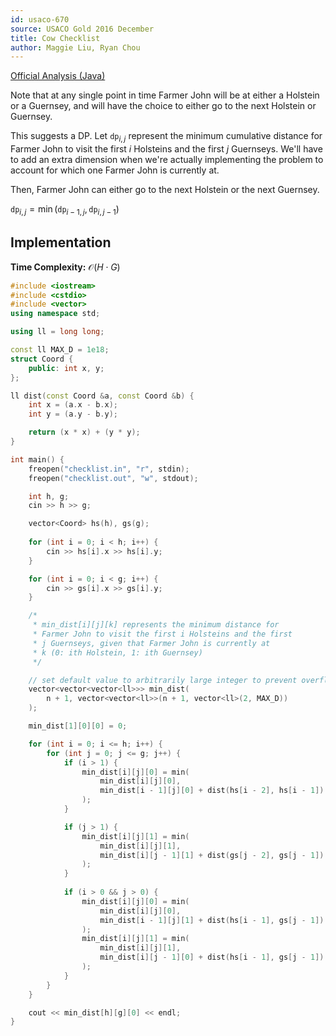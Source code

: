 ```yaml
---
id: usaco-670
source: USACO Gold 2016 December
title: Cow Checklist
author: Maggie Liu, Ryan Chou
---
```


[Official Analysis (Java)](http://www.usaco.org/current/data/sol_checklist_gold_dec16.html)

Note that at any single point in time Farmer John will be at either a Holstein or a Guernsey, and will have the choice to either go to the next Holstein or Guernsey.

This suggests a DP. Let $\texttt{dp}_{i,j}$ represent the minimum cumulative distance for Farmer John to visit the first $i$ Holsteins and the first $j$ Guernseys.
<Asterisk>We'll have to add an extra dimension when we're actually implementing the problem to account for which one Farmer John is currently at.</Asterisk>

Then, Farmer John can either go to the next Holstein or the next Guernsey.

$\texttt{dp}_{i, j} = \min(\texttt{dp}_{i - 1,j}, \texttt{dp}_{i,j - 1})$


## Implementation
**Time Complexity:** $\mathcal{O}(H \cdot G)$

<LanguageSection>
<CPPSection>

```cpp
#include <iostream>
#include <cstdio>
#include <vector>
using namespace std;

using ll = long long;

const ll MAX_D = 1e18;
struct Coord {
	public: int x, y;
};

ll dist(const Coord &a, const Coord &b) {
	int x = (a.x - b.x);
	int y = (a.y - b.y);

	return (x * x) + (y * y);
}

int main() {
	freopen("checklist.in", "r", stdin);
	freopen("checklist.out", "w", stdout);

	int h, g;
	cin >> h >> g;

	vector<Coord> hs(h), gs(g);
	
	for (int i = 0; i < h; i++) {
		cin >> hs[i].x >> hs[i].y;
	}

	for (int i = 0; i < g; i++) {
		cin >> gs[i].x >> gs[i].y;
	}

	/*
	 * min_dist[i][j][k] represents the minimum distance for
	 * Farmer John to visit the first i Holsteins and the first
	 * j Guernseys, given that Farmer John is currently at
	 * k (0: ith Holstein, 1: ith Guernsey)
	 */

	// set default value to arbitrarily large integer to prevent overflow
	vector<vector<vector<ll>>> min_dist(
		n + 1, vector<vector<ll>>(n + 1, vector<ll>(2, MAX_D))
	);

	min_dist[1][0][0] = 0;

	for (int i = 0; i <= h; i++) {
		for (int j = 0; j <= g; j++) {
			if (i > 1) {
				min_dist[i][j][0] = min(
					min_dist[i][j][0], 
					min_dist[i - 1][j][0] + dist(hs[i - 2], hs[i - 1])
				);
			}

			if (j > 1) {
				min_dist[i][j][1] = min(
					min_dist[i][j][1],
					min_dist[i][j - 1][1] + dist(gs[j - 2], gs[j - 1])
				);
			}
		
			if (i > 0 && j > 0) {
				min_dist[i][j][0] = min(
					min_dist[i][j][0],
					min_dist[i - 1][j][1] + dist(hs[i - 1], gs[j - 1])
				);
				min_dist[i][j][1] = min(
					min_dist[i][j][1],
					min_dist[i][j - 1][0] + dist(hs[i - 1], gs[j - 1])
				);
			}
		}
	}

	cout << min_dist[h][g][0] << endl;
}
```
</CPPSection>
</LanguageSection>
